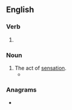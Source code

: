 ==English==

===Verb===
{{head|en|verb form}}

# {{present participle of|en|sense|nocat=1}}

===Noun===
{{en-noun}}

# The act of [[sensation]].
#* {{quote-book|en|year=1987|author=Brian Patrick Hendley|title=Plato, Time, and Education|passage=Second, the list of kinds of '''sensings''' that Socrates gave was thought to be an odd one. It included pleasures, pains, desires, and fears, as well as the more familiar examples of sight, hearing, smell, and the sensings of cold and of heat.}}

===Anagrams===
* {{anagrams|en|a=eginnss|ensigns}}